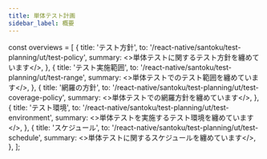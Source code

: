```yaml
---
title: 単体テスト計画
sidebar_label: 概要
---
```


<!-- textlint-disable ja-technical-writing/sentence-length,ja-technical-writing/max-comma,ja-spacing/ja-no-space-around-parentheses,jtf-style/3.3.かっこ類と隣接する文字の間のスペースの有無,ja-technical-writing/ja-no-mixed-period,ja-technical-writing/no-unmatched-pair -->

const overviews = [
  {
    title: 'テスト方針',
    to: '/react-native/santoku/test-planning/ut/test-policy',
    summary: <>単体テストに関するテスト方針を纏めています</>,
  },
  {
    title: 'テスト実施範囲',
    to: '/react-native/santoku/test-planning/ut/test-range',
    summary: <>単体テストでのテスト範囲を纏めています</>,
  },
  {
    title: '網羅の方針',
    to: '/react-native/santoku/test-planning/ut/test-coverage-policy',
    summary: <>単体テストでの網羅方針を纏めています</>,
  },
  {
    title: 'テスト環境',
    to: '/react-native/santoku/test-planning/ut/test-environment',
    summary: <>単体テストを実施するテスト環境を纏めています</>,
  },
  {
    title: 'スケジュール',
    to: '/react-native/santoku/test-planning/ut/test-schedule',
    summary: <>単体テストに関するスケジュールを纏めています</>,
  },
];

<PageList overviews={overviews} colSize={12} />

<!-- textlint-enable ja-technical-writing/sentence-length,ja-technical-writing/max-comma,ja-spacing/ja-no-space-around-parentheses,jtf-style/3.3.かっこ類と隣接する文字の間のスペースの有無,ja-technical-writing/ja-no-mixed-period,ja-technical-writing/no-unmatched-pair -->
